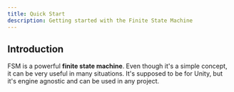 ```yaml
---
title: Quick Start
description: Getting started with the Finite State Machine
---
```


## Introduction

FSM is a powerful **finite state machine**. Even though it's a simple concept, it can be very useful in many situations.
It's supposed to be for Unity, but it's engine agnostic and can be used in any project.
